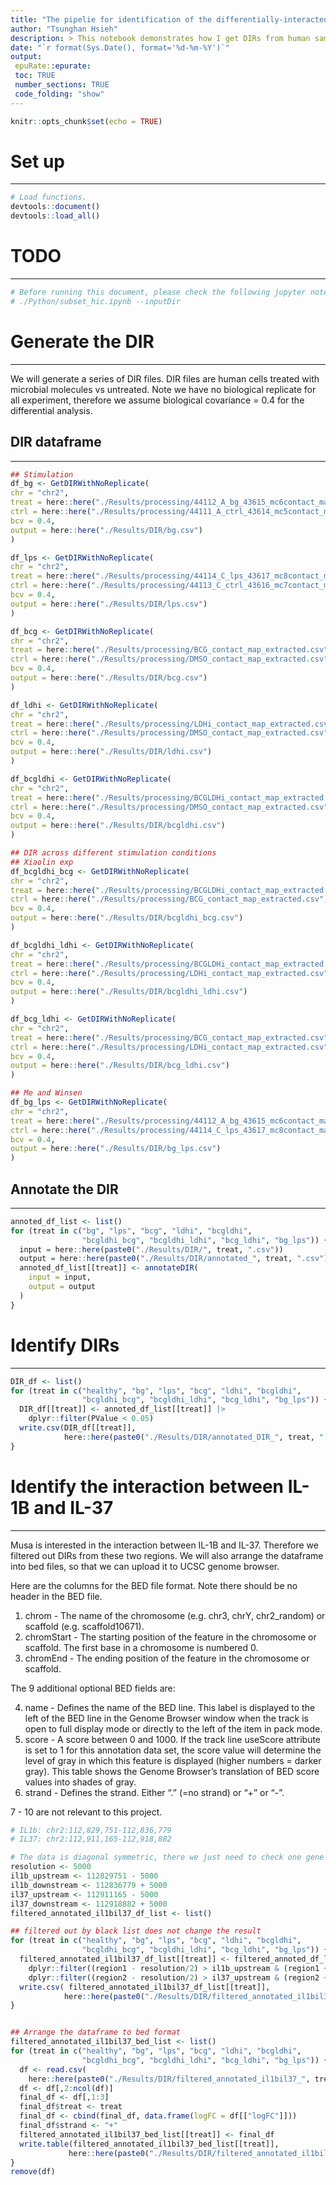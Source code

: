 ```yaml
---
title: "The pipelie for identification of the differentially-interacted regions (DIRs)."
author: "Tsunghan Hsieh"
description: > This notebook demonstrates how I get DIRs from human samples treated with microbial molecules.
date: "`r format(Sys.Date(), format='%d-%m-%Y')`"
output:
 epuRate::epurate:
 toc: TRUE
 number_sections: TRUE
 code_folding: "show"
---
```

```r
knitr::opts_chunk$set(echo = TRUE)
```

# Set up
***
```r
# Load functions.
devtools::document()
devtools::load_all()
```

# TODO
***
```python
# Before running this document, please check the following jupyter notebook to subset hic data 
# ./Python/subset_hic.ipynb --inputDir
```

# Generate the DIR
***
We will generate a series of DIR files. DIR files are human cells treated with microbial molecules vs untreated. Note we have no biological replicate for all experiment, therefore we assume biological covariance = 0.4 for the differential analysis.

## DIR dataframe
***

```r
## Stimulation
df_bg <- GetDIRWithNoReplicate(
chr = "chr2",
treat = here::here("./Results/processing/44112_A_bg_43615_mc6contact_map_extracted.csv"),
ctrl = here::here("./Results/processing/44111_A_ctrl_43614_mc5contact_map_extracted.csv"),
bcv = 0.4,
output = here::here("./Results/DIR/bg.csv")
)

df_lps <- GetDIRWithNoReplicate(
chr = "chr2",
treat = here::here("./Results/processing/44114_C_lps_43617_mc8contact_map_extracted.csv"),
ctrl = here::here("./Results/processing/44113_C_ctrl_43616_mc7contact_map_extracted.csv"),
bcv = 0.4,
output = here::here("./Results/DIR/lps.csv")
)

df_bcg <- GetDIRWithNoReplicate(
chr = "chr2",
treat = here::here("./Results/processing/BCG_contact_map_extracted.csv"),
ctrl = here::here("./Results/processing/DMSO_contact_map_extracted.csv"),
bcv = 0.4,
output = here::here("./Results/DIR/bcg.csv")
)

df_ldhi <- GetDIRWithNoReplicate(
chr = "chr2",
treat = here::here("./Results/processing/LDHi_contact_map_extracted.csv"),
ctrl = here::here("./Results/processing/DMSO_contact_map_extracted.csv"),
bcv = 0.4,
output = here::here("./Results/DIR/ldhi.csv")
)

df_bcgldhi <- GetDIRWithNoReplicate(
chr = "chr2",
treat = here::here("./Results/processing/BCGLDHi_contact_map_extracted.csv"),
ctrl = here::here("./Results/processing/DMSO_contact_map_extracted.csv"),
bcv = 0.4,
output = here::here("./Results/DIR/bcgldhi.csv")
)

## DIR across different stimulation conditions
## Xiaolin exp
df_bcgldhi_bcg <- GetDIRWithNoReplicate(
chr = "chr2",
treat = here::here("./Results/processing/BCGLDHi_contact_map_extracted.csv"),
ctrl = here::here("./Results/processing/BCG_contact_map_extracted.csv"),
bcv = 0.4,
output = here::here("./Results/DIR/bcgldhi_bcg.csv")
)

df_bcgldhi_ldhi <- GetDIRWithNoReplicate(
chr = "chr2",
treat = here::here("./Results/processing/BCGLDHi_contact_map_extracted.csv"),
ctrl = here::here("./Results/processing/LDHi_contact_map_extracted.csv"),
bcv = 0.4,
output = here::here("./Results/DIR/bcgldhi_ldhi.csv")
)

df_bcg_ldhi <- GetDIRWithNoReplicate(
chr = "chr2",
treat = here::here("./Results/processing/BCG_contact_map_extracted.csv"),
ctrl = here::here("./Results/processing/LDHi_contact_map_extracted.csv"),
bcv = 0.4,
output = here::here("./Results/DIR/bcg_ldhi.csv")
)

## Me and Winsen
df_bg_lps <- GetDIRWithNoReplicate(
chr = "chr2",
treat = here::here("./Results/processing/44112_A_bg_43615_mc6contact_map_extracted.csv"),
ctrl = here::here("./Results/processing/44114_C_lps_43617_mc8contact_map_extracted.csv"),
bcv = 0.4,
output = here::here("./Results/DIR/bg_lps.csv")
)

```

## Annotate the DIR
***

```r
annoted_df_list <- list()
for (treat in c("bg", "lps", "bcg", "ldhi", "bcgldhi",
                "bcgldhi_bcg", "bcgldhi_ldhi", "bcg_ldhi", "bg_lps")) {
  input = here::here(paste0("./Results/DIR/", treat, ".csv"))
  output = here::here(paste0("./Results/DIR/annotated_", treat, ".csv"))
  annoted_df_list[[treat]] <- annotateDIR(
    input = input,
    output = output
  )
}
```


# Identify DIRs
***
```r
DIR_df <- list()
for (treat in c("healthy", "bg", "lps", "bcg", "ldhi", "bcgldhi",
                "bcgldhi_bcg", "bcgldhi_ldhi", "bcg_ldhi", "bg_lps")) {
  DIR_df[[treat]] <- annoted_df_list[[treat]] |>
    dplyr::filter(PValue < 0.05)
  write.csv(DIR_df[[treat]],
            here::here(paste0("./Results/DIR/annotated_DIR_", treat, ".csv")))
}
```

# Identify the interaction between IL-1B and IL-37
***
Musa is interested in the interaction between IL-1B and IL-37. Therefore we filtered out DIRs from these two regions. We will also arrange the dataframe into bed files, so that we can upload it to UCSC genome browser.

Here are the columns for the BED file format. Note there should be no header in the BED file.

1. chrom - The name of the chromosome (e.g. chr3, chrY, chr2_random) or scaffold (e.g. scaffold10671).
2. chromStart - The starting position of the feature in the chromosome or scaffold. The first base in a chromosome is numbered 0.
3. chromEnd - The ending position of the feature in the chromosome or scaffold. 

The 9 additional optional BED fields are:

4. name - Defines the name of the BED line. This label is displayed to the left of the BED line in the Genome Browser window when the track is open to full display mode or directly to the left of the item in pack mode.
5. score - A score between 0 and 1000. If the track line useScore attribute is set to 1 for this annotation data set, the score value will determine the level of gray in which this feature is displayed (higher numbers = darker gray). This table shows the Genome Browser's translation of BED score values into shades of gray.
6. strand - Defines the strand. Either "." (=no strand) or "+" or "-".

7 - 10 are not relevant to this project.

```r
# IL1b: chr2:112,829,751-112,836,779 
# IL37: chr2:112,911,165-112,918,882

# The data is diagonal symmetric, there we just need to check one gene in each region
resolution <- 5000
il1b_upstream <- 112829751 - 5000
il1b_downstream <- 112836779 + 5000 
il37_upstream <- 112911165 - 5000
il37_downstream <- 112918882 + 5000
filtered_annotated_il1bil37_df_list <- list()

## filtered out by black list does not change the result
for (treat in c("healthy", "bg", "lps", "bcg", "ldhi", "bcgldhi",
                "bcgldhi_bcg", "bcgldhi_ldhi", "bcg_ldhi", "bg_lps")) {
  filtered_annotated_il1bil37_df_list[[treat]] <- filtered_annoted_df_list[[treat]] |>
    dplyr::filter((region1 - resolution/2) > il1b_upstream & (region1 + resolution/2) < il1b_downstream) |>
    dplyr::filter((region2 - resolution/2) > il37_upstream & (region2 + resolution/2) < il37_downstream)
  write.csv( filtered_annotated_il1bil37_df_list[[treat]],
            here::here(paste0("./Results/DIR/filtered_annotated_il1bil37_", treat, ".csv")))
}


## Arrange the dataframe to bed format
filtered_annotated_il1bil37_bed_list <- list()
for (treat in c("healthy", "bg", "lps", "bcg", "ldhi", "bcgldhi",
                "bcgldhi_bcg", "bcgldhi_ldhi", "bcg_ldhi", "bg_lps")) {
  df <- read.csv(
    here::here(paste0("./Results/DIR/filtered_annotated_il1bil37_", treat, ".csv")))
  df <- df[,2:ncol(df)]
  final_df <- df[,1:3]
  final_df$treat <- treat
  final_df <- cbind(final_df, data.frame(logFC = df[["logFC"]]))
  final_df$strand <- "+"
  filtered_annotated_il1bil37_bed_list[[treat]] <- final_df
  write.table(filtered_annotated_il1bil37_bed_list[[treat]],
             here::here(paste0("./Results/DIR/filtered_annotated_il1bil37_", treat, ".bed")), sep = "\t", col.names = FALSE, row.names = FALSE, quote = FALSE)
}
remove(df)

```